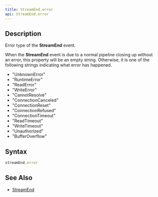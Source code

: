```yaml
---
title: StreamEnd.error
api: StreamEnd.error
---
```


## Description

Error type of the **StreamEnd** event.

When the **StreamEnd** event is due to a normal pipeline closing up without an error, this property will be an empty string. Otherwise, it is one of the following strings indicating what error has happened.

- "UnknownError"
- "RuntimeError"
- "ReadError"
- "WriteError"
- "CannotResolve"
- "ConnectionCanceled"
- "ConnectionReset"
- "ConnectionRefused"
- "ConnectionTimeout"
- "ReadTimeout"
- "WriteTimeout"
- "Unauthorized"
- "BufferOverflow"

## Syntax

``` js
streamEnd.error
```

## See Also

* [StreamEnd](/reference/api/StreamEnd)
